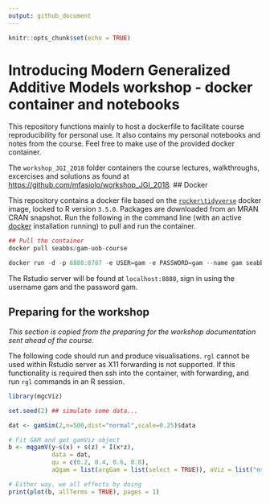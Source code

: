 ```yaml
---
output: github_document
---
```


```r
knitr::opts_chunk$set(echo = TRUE)
```

# Introducing Modern Generalized Additive Models workshop - docker container and notebooks

This repository functions mainly to host a dockerfile to facilitate course reproducibility for personal use. It also contains my personal notebooks and notes from the course. Feel free to make use of the provided docker container.

The `workshop_JGI_2018` folder containers the course lectures, walkthroughs, excercises and solutions as found at [https://github.com/mfasiolo/workshop_JGI_2018](https://github.com/mfasiolo/workshop_JGI_2018).
## Docker

This repository contains a docker file based on the [`rocker\tidyverse`](https://hub.docker.com/r/rocker/tidyverse/) docker image, locked to R version `3.5.0`. Packages are downloaded from an MRAN CRAN snapshot. Run the following in the command line (with an active [docker](https://docs.docker.com/install/) installation running) to pull and run the container.

```r
## Pull the container
docker pull seabbs/gam-uob-course

docker run -d -p 8888:8787 -e USER=gam -e PASSWORD=gam --name gam seabbs/gam-uob-course
```

The Rstudio server will be found at `localhost:8888`, sign in using the username gam and the password gam.


## Preparing for the workshop

*This section is copied from the preparing for the workshop documentation sent ahead of the course.*

The following code should run and produce visualisations. `rgl` cannot be used within Rstudio server as X11 forwarding is not supported. If this functionality is required then ssh into the container, with forwarding, and run `rgl` commands in an R session.

```r
library(mgcViz)
```

```r
set.seed(2) ## simulate some data...

dat <- gamSim(2,n=500,dist="normal",scale=0.25)$data

# Fit GAM and get gamViz object
b <- mqgamV(y~s(x) + s(z) + I(x*z), 
            data = dat, 
            qu = c(0.2, 0.4, 0.6, 0.8),
            aQgam = list(argGam = list(select = TRUE)), aViz = list("nsim" = 0))

# Either way, we all effects by doing
print(plot(b, allTerms = TRUE), pages = 1)
```
